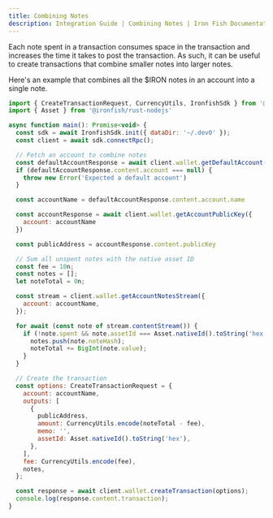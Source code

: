 ```yaml
---
title: Combining Notes
description: Integration Guide | Combining Notes | Iron Fish Documentation
---
```


Each note spent in a transaction consumes space in the transaction and increases the time it
takes to post the transaction. As such, it can be useful to create transactions that combine smaller
notes into larger notes.

Here's an example that combines all the $IRON notes in an account into a single note.

```js
import { CreateTransactionRequest, CurrencyUtils, IronfishSdk } from '@ironfish/sdk'
import { Asset } from '@ironfish/rust-nodejs'

async function main(): Promise<void> {
  const sdk = await IronfishSdk.init({ dataDir: '~/.dev0' });
  const client = await sdk.connectRpc();

  // Fetch an account to combine notes
  const defaultAccountResponse = await client.wallet.getDefaultAccount();
  if (defaultAccountResponse.content.account === null) {
    throw new Error('Expected a default account')
  }

  const accountName = defaultAccountResponse.content.account.name

  const accountResponse = await client.wallet.getAccountPublicKey({
    account: accountName
  })

  const publicAddress = accountResponse.content.publicKey

  // Sum all unspent notes with the native asset ID 
  const fee = 10n;
  const notes = [];
  let noteTotal = 0n;

  const stream = client.wallet.getAccountNotesStream({
    account: accountName,
  });

  for await (const note of stream.contentStream()) {
    if (!note.spent && note.assetId === Asset.nativeId().toString('hex')) {
      notes.push(note.noteHash);
      noteTotal += BigInt(note.value);
    }
  }

  // Create the transaction 
  const options: CreateTransactionRequest = {
    account: accountName,
    outputs: [
      {
        publicAddress,
        amount: CurrencyUtils.encode(noteTotal - fee),
        memo: '',
        assetId: Asset.nativeId().toString('hex'),
      },
    ],
    fee: CurrencyUtils.encode(fee),
    notes,
  };

  const response = await client.wallet.createTransaction(options);
  console.log(response.content.transaction);
}
```
